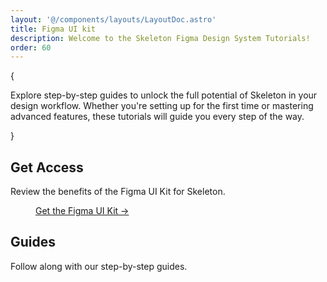 ```yaml
---
layout: '@/components/layouts/LayoutDoc.astro'
title: Figma UI kit
description: Welcome to the Skeleton Figma Design System Tutorials!
order: 60
---
```




{

<p class="text-2xl">
	Explore step-by-step guides to unlock the full potential of Skeleton in your design workflow. Whether you're setting up for the first time
	or mastering advanced features, these tutorials will guide you every step of the way.
</p>
}

## Get Access

Review the benefits of the Figma UI Kit for Skeleton.

<figure class="linker bg-noise">
	<a class="btn preset-filled" href="/figma#get-access" target="_blank">
		Get the Figma UI Kit &rarr;
	</a>
</figure>

## Guides

Follow along with our step-by-step guides.

<NavGrid collection="docs" path="figma/" classes="md:grid-cols-1" />
